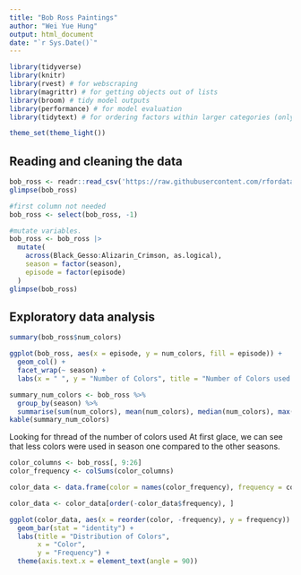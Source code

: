 ```yaml
---
title: "Bob Ross Paintings"
author: "Wei Yue Hung"
output: html_document
date: "`r Sys.Date()`"
---
```


```r
library(tidyverse)
library(knitr)
library(rvest) # for webscraping
library(magrittr) # for getting objects out of lists
library(broom) # tidy model outputs
library(performance) # for model evaluation
library(tidytext) # for ordering factors within larger categories (only needed for pretty plotting)

theme_set(theme_light())

```

## Reading and cleaning the data
```r
bob_ross <- readr::read_csv('https://raw.githubusercontent.com/rfordatascience/tidytuesday/master/data/2023/2023-02-21/bob_ross.csv')
glimpse(bob_ross)

#first column not needed
bob_ross <- select(bob_ross, -1)

#mutate variables.
bob_ross <- bob_ross |> 
  mutate(
    across(Black_Gesso:Alizarin_Crimson, as.logical),
    season = factor(season),
    episode = factor(episode)
  )
glimpse(bob_ross)
```

## Exploratory data analysis
```r
summary(bob_ross$num_colors)

ggplot(bob_ross, aes(x = episode, y = num_colors, fill = episode)) +
  geom_col() +
  facet_wrap(~ season) +
  labs(x = " ", y = "Number of Colors", title = "Number of Colors used per Episode by Season")

summary_num_colors <- bob_ross %>%
  group_by(season) %>%
  summarise(sum(num_colors), mean(num_colors), median(num_colors), max(num_colors), min(num_colors), sd(num_colors))
kable(summary_num_colors)
```
Looking for thread of the number of colors used
At first glace, we can see that less colors were used in season one compared to the other seasons. 

```r
color_columns <- bob_ross[, 9:26]
color_frequency <- colSums(color_columns)

color_data <- data.frame(color = names(color_frequency), frequency = color_frequency)

color_data <- color_data[order(-color_data$frequency), ]

ggplot(color_data, aes(x = reorder(color, -frequency), y = frequency)) +
  geom_bar(stat = "identity") +
  labs(title = "Distribution of Colors",
       x = "Color",
       y = "Frequency") +
  theme(axis.text.x = element_text(angle = 90))

  
```